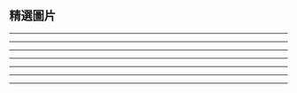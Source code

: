 
{{Portal:臺中/box-header|臺中主題的優特條目展示|Portal:臺中/精選圖片}}
==精選圖片==
{{edit|Portal:臺中/精選圖片/1}}
{{Portal:臺中/精選圖片/1}}
----
{{edit|Portal:臺中/精選圖片/2}}
{{Portal:臺中/精選圖片/2}}
----
{{edit|Portal:臺中/精選圖片/3}}
{{Portal:臺中/精選圖片/3}}
----
{{edit|Portal:臺中/精選圖片/4}}
{{Portal:臺中/精選圖片/4}}
----
{{edit|Portal:臺中/精選圖片/5}}
{{Portal:臺中/精選圖片/5}}
----
{{edit|Portal:臺中/精選圖片/6}}
{{Portal:臺中/精選圖片/6}}
----
{{edit|Portal:臺中/精選圖片/7}}
{{Portal:臺中/精選圖片/7}}
----
{{Portal:臺中/box-footer|}}